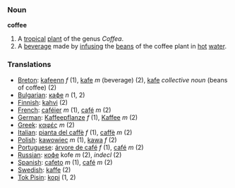 === Noun ===

'''coffee'''

#A [[tropical]] [[plant]] of the genus ''Coffea''.
#A [[beverage]] made by [[infuse|infusing]] the [[bean]]s of the coffee plant in [[hot]] [[water]].

=== Translations ===
*[[Breton]]: [[kafeenn]] ''f'' (1), [[kafe]] ''m'' (beverage) (2), [[kafe]] ''collective noun'' (beans of coffee) (2)
*[[Bulgarian]]: [[кафе]] ''n'' (1, 2)
*[[Finnish]]: [[kahvi]] (2)
*[[French]]: [[caféier]] ''m'' (1), [[café]] ''m'' (2)
*[[German]]: [[Kaffeepflanze]] ''f'' (1), [[Kaffee]] ''m'' (2)
*[[Greek]]: [[καφές]] ''m'' (2)
*[[Italian]]: [[pianta del caffè]] ''f'' (1), [[caffè]] ''m'' (2)
*[[Polish]]: [[kawowiec]] ''m'' (1), [[kawa]] ''f'' (2)
*[[Portuguese]]: [[árvore de café]] ''f'' (1), [[café]] ''m'' (2)
*[[Russian]]: [[кофе]] kofe ''m'' (2), ''indecl'' (2)
*[[Spanish]]: [[cafeto]] ''m'' (1), [[café]] ''m'' (2)
*[[Swedish]]: [[kaffe]] (2)
*[[Tok Pisin]]: [[kopi]] (1, 2)